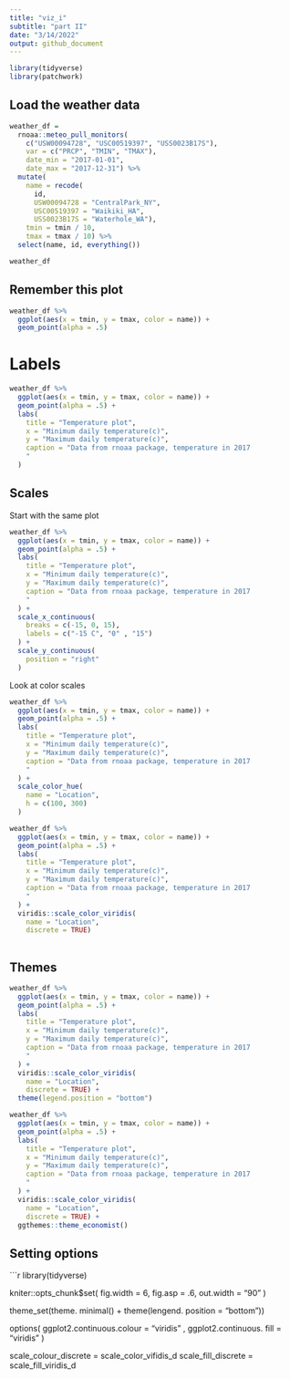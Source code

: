 ```yaml
---
title: "viz_i"
subtitle: "part II"
date: "3/14/2022"
output: github_document
---
```



```r
library(tidyverse)
library(patchwork)
```

## Load the weather data

```r
weather_df = 
  rnoaa::meteo_pull_monitors(
    c("USW00094728", "USC00519397", "USS0023B17S"),
    var = c("PRCP", "TMIN", "TMAX"), 
    date_min = "2017-01-01",
    date_max = "2017-12-31") %>%
  mutate(
    name = recode(
      id, 
      USW00094728 = "CentralPark_NY", 
      USC00519397 = "Waikiki_HA",
      USS0023B17S = "Waterhole_WA"),
    tmin = tmin / 10,
    tmax = tmax / 10) %>%
  select(name, id, everything())

weather_df
```


## Remember this plot

```r
weather_df %>% 
  ggplot(aes(x = tmin, y = tmax, color = name)) +
  geom_point(alpha = .5)
```

# Labels
```r
weather_df %>% 
  ggplot(aes(x = tmin, y = tmax, color = name)) +
  geom_point(alpha = .5) +
  labs(
    title = "Temperature plot",
    x = "Minimum daily temperature(c)", 
    y = "Maximum daily temperature(c)",
    caption = "Data from rnoaa package, temperature in 2017
    "
  )
```

## Scales
Start with the same plot

```r
weather_df %>% 
  ggplot(aes(x = tmin, y = tmax, color = name)) +
  geom_point(alpha = .5) +
  labs(
    title = "Temperature plot",
    x = "Minimum daily temperature(c)", 
    y = "Maximum daily temperature(c)",
    caption = "Data from rnoaa package, temperature in 2017
    "
  ) +
  scale_x_continuous(
    breaks = c(-15, 0, 15), 
    labels = c("-15 C", "0" , "15")
  ) +
  scale_y_continuous(
    position = "right"
  )
```

Look at color scales
```r
weather_df %>% 
  ggplot(aes(x = tmin, y = tmax, color = name)) +
  geom_point(alpha = .5) +
  labs(
    title = "Temperature plot",
    x = "Minimum daily temperature(c)", 
    y = "Maximum daily temperature(c)",
    caption = "Data from rnoaa package, temperature in 2017
    "
  ) +
  scale_color_hue(
    name = "Location",
    h = c(100, 300)
  )
```

```r
weather_df %>% 
  ggplot(aes(x = tmin, y = tmax, color = name)) +
  geom_point(alpha = .5) +
  labs(
    title = "Temperature plot",
    x = "Minimum daily temperature(c)", 
    y = "Maximum daily temperature(c)",
    caption = "Data from rnoaa package, temperature in 2017
    "
  ) +
  viridis::scale_color_viridis(
    name = "Location",
    discrete = TRUE)
  
```

## Themes

```r
weather_df %>% 
  ggplot(aes(x = tmin, y = tmax, color = name)) +
  geom_point(alpha = .5) +
  labs(
    title = "Temperature plot",
    x = "Minimum daily temperature(c)", 
    y = "Maximum daily temperature(c)",
    caption = "Data from rnoaa package, temperature in 2017
    "
  ) +
  viridis::scale_color_viridis(
    name = "Location",
    discrete = TRUE) +
  theme(legend.position = "bottom")
```

```r
weather_df %>% 
  ggplot(aes(x = tmin, y = tmax, color = name)) +
  geom_point(alpha = .5) +
  labs(
    title = "Temperature plot",
    x = "Minimum daily temperature(c)", 
    y = "Maximum daily temperature(c)",
    caption = "Data from rnoaa package, temperature in 2017
    "
  ) +
  viridis::scale_color_viridis(
    name = "Location",
    discrete = TRUE) +
  ggthemes::theme_economist()
```


## Setting options
```r
library(tidyverse)

kniter::opts_chunk$set(
  fig.width = 6,
  fig.asp = .6,
  out.width = "90"
)

theme_set(theme. minimal() + theme(lengend. position = "bottom"))

options(
   ggplot2.continuous.colour = "viridis" ,
   ggplot2.continuous. fill = "viridis"
)

scale_colour_discrete = scale_color_vifidis_d
scale_fill_discrete = scale_fill_viridis_d

